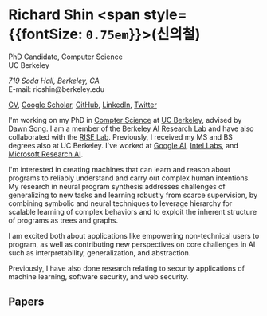 

<SEO title="Home" />

# Richard Shin <span style={{fontSize: `0.75em`}}>(신의철)</span>

<div style={{float: `left`, margin: `0 1rem 1rem 0`}}>
    <Headshot />
</div>

<div style={{float: `left`, fontSize: `1.15rem`}}>

PhD Candidate, Computer Science  
UC Berkeley

<address>719 Soda Hall, Berkeley, CA</address>
E-mail: ricshin@berkeley.edu

[CV](/CV%20Richard%20Shin.pdf),
[Google Scholar](https://scholar.google.com/citations?user=xPnkc80AAAAJ),
[GitHub](https://github.com/rshin),
[LinkedIn](https://linkedin.com/in/ricshin),
[Twitter](https://twitter.com/rshin)

</div>

<div style={{clear: `both`}}>

I'm working on my PhD in [Compter Science](https://cs.berkeley.edu/)
at [UC Berkeley](https://berkeley.edu),
advised by [Dawn Song](https://people.eecs.berkeley.edu/~dawnsong).
I am a member of the [Berkeley AI Research Lab](https://bair.berkeley.edu) and have also collaborated with the [RISE Lab](https://rise.cs.berkeley.edu/).
Previously, I received my MS and BS degrees also at UC Berkeley.
I've worked at
[Google AI](https://ai.google),
[Intel Labs](https://www.intel.com/content/www/us/en/research/overview.html),
and [Microsoft Research AI](https://www.microsoft.com/en-us/research/lab/microsoft-research-ai/).

I'm interested in creating machines that can learn and reason about programs
to reliably understand and carry out complex human intentions.
My research in neural program synthesis addresses challenges of generalizing
to new tasks and learning robustly from scarce supervision, by combining
symbolic and neural techniques to leverage hierarchy for scalable learning of
complex behaviors and to exploit the inherent structure of programs as trees
and graphs.

I am excited both about applications like empowering non-technical users to
program, as well as contributing new perspectives on core challenges in AI
such as interpretability, generalization, and abstraction.

Previously, I have also done research relating to security applications of
machine learning, software security, and web security.

## Papers

<Bibliography />

</div>
